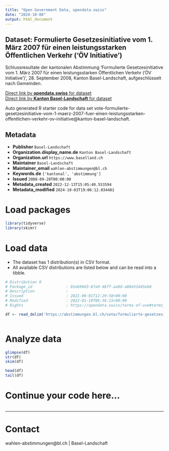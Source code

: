 ```yaml
---
title: "Open Government Data, opendata.swiss"
date: "2024-10-08"
output: html_document
---
```


## Dataset: Formulierte Gesetzesinitiative vom 1. März 2007 für einen leistungsstarken Öffentlichen Verkehr ('ÖV Initiative')

Schlussresultate der kantonalen Abstimmung 'Formulierte Gesetzesinitiative vom 1. März 2007 für einen leistungsstarken Öffentlichen Verkehr ('ÖV Initiative')', 28. September 2008, Kanton Basel-Landschaft, aufgeschlüsselt nach Gemeinden.

[Direct link by **opendata.swiss** for dataset](https://opendata.swiss/de/dataset/formulierte-gesetzesinitiative-vom-1-marz-2007-fur-einen-leistungsstarken-offentlichen-verkehr-)<br>
[Direct link by **Kanton Basel-Landschaft** for dataset](https://abstimmungen.bl.ch/vote/formulierte-gesetzesinitiative-vom-1-maerz-2007-fuer-einen-leistungsstarken-offentlichen-verkehr-ov-initiative/data)

Auto generated R starter code for data set vote-formulierte-gesetzesinitiative-vom-1-maerz-2007-fuer-einen-leistungsstarken-offentlichen-verkehr-ov-initiative@kanton-basel-landschaft.

## Metadata

- **Publisher** `Basel-Landschaft`
- **Organization.display_name.de** `Kanton Basel-Landschaft`
- **Organization.url** `https://www.baselland.ch`
- **Maintainer** `Basel-Landschaft`
- **Maintainer_email** `wahlen-abstimmungen@bl.ch`
- **Keywords.de** `['kantonal', 'abstimmung']`
- **Issued** `2008-09-28T00:00:00`
- **Metadata_created** `2022-12-13T15:05:40.553594`
- **Metadata_modified** `2024-10-03T19:06:12.034481`


# Load packages

```r

library(tidyverse)
library(skimr)

```

# Load data

-   The dataset has 1 distribution(s) in CSV format.
-   All available CSV distributions are listed below and can be read into a tibble.

```r

# Distribution 0
# Package_id               : 01eb90d3-87a9-4bff-aa0d-a88e52d45eb8
# Description              : 
# Issued                   : 2021-09-01T12:29:58+00:00
# Modified                 : 2022-01-19T06:36:15+00:00
# Rights                   : https://opendata.swiss/terms-of-use#terms_by

df <- read_delim('https://abstimmungen.bl.ch/vote/formulierte-gesetzesinitiative-vom-1-maerz-2007-fuer-einen-leistungsstarken-offentlichen-verkehr-ov-initiative/data-csv')



```

# Analyze data

```r

glimpse(df)
str(df)
skim(df)

head(df)
tail(df)

```

# Continue your code here...

```r

```

------------------------------------------------------------------------

# Contact

wahlen-abstimmungen@bl.ch | Basel-Landschaft
